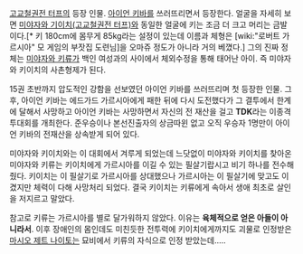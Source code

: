 [[고교철권전 터프]]의 등장 인물. [[아이언 키바]]를 쓰러뜨리면서 등장한다. 얼굴을 자세히 보면 [[미야자와 기이치(고교철권전 터프)]]와 동일한 얼굴에 키는 조금 더 크고 머리는 금발이다.[* 키 180cm에 몸무게 85kg라는 설정이 있는데 이름과 체형은 [wiki:"로버트 가르시아" 모 게임의 부잣집 도련님]을 오마쥬 정도가 아니라 거의 베꼈다.] 그의 진짜 정체는 [[미야자와 키류]]가 백인 여성과의 사이에서 체외수정을 통해 태어난 아이. 즉 미야자와 키이치의 사촌형제가 된다.

15권 초반까지 압도적인 강함을 선보였던 아이언 키바를 쓰러뜨리며 첫 등장한 인물. 그 후, 아이언 키바는 에드가드 가르시아에게 패한 뒤에 다시 도전했다가 그 결투에서 한계에 달해서 사망하고 아이언 키바는 사망하면서 자신의 전 재산을 걸고 '''TDK'''라는 이종격투대회를 개최한다. 준우승이나 본선진출자의 상금따윈 없고 오직 우승자 1명만이 아이언 키바의 전재산을 상속받게 되어 있다.

미야자와 키이치와는 이 대회에서 겨루게 되었는데 느닷없이 미야자와 키이치를 찾아온 미야자와 키류는 키이치에게 가르시아를 이길 수 있는 필살기랍시고 비기 하나를 전수해줬다. 키이치는 이 필살기로 가르시아를 상대했으나 가르시아는 이 필살기에 맞고도 이겼지만 체력이 다해 사망처리 되었다. 결국 키이치는 키류에게 속아서 생애 최초로 살인을 저지르고 말았다. 

참고로 키류는 가르시아를 별로 달가워하지 않았다. 이유는 '''육체적으로 얻은 아들이 아니라서'''. 이후 장애인의 몸인데도 미친듯한 전투력에 키이치에게까지도 괴물로 인정받은 [[마시오 제트 나이토]]는 묘비에서 키류의 자식으로 인정 받았는데.....
